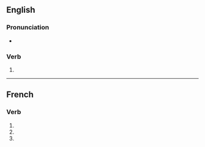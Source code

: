 ==English==

===Pronunciation===
* {{IPA|/əˈdʒɔɪnz/|lang=en}}

===Verb===
{{head|en|verb form}}

# {{en-third-person singular of|adjoin}}

----

==French==

===Verb===
{{head|fr|verb form}}

# {{inflection of|adjoindre||1|s|pres|indc|lang=fr}}
# {{inflection of|adjoindre||2|s|pres|indc|lang=fr}}
# {{inflection of|adjoindre||2|s|impr|lang=fr}}